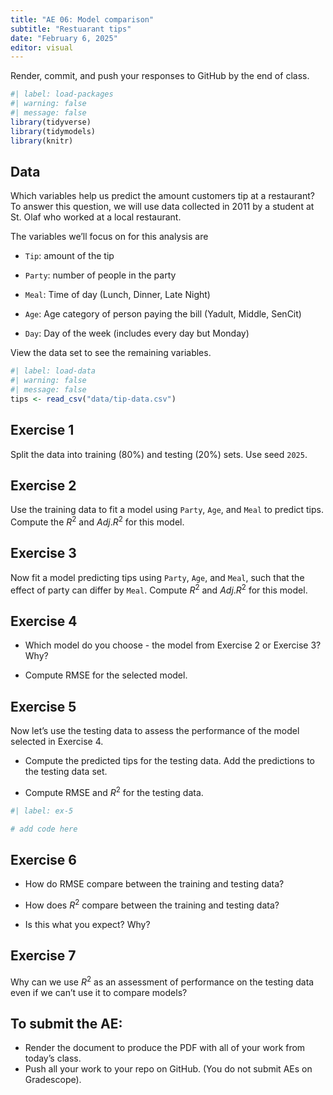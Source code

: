 ```yaml
---
title: "AE 06: Model comparison"
subtitle: "Restuarant tips"
date: "February 6, 2025"
editor: visual
---
```


::: callout-important
Render, commit, and push your responses to GitHub by the end of class.
:::

```r
#| label: load-packages
#| warning: false
#| message: false
library(tidyverse)
library(tidymodels)
library(knitr)
```

## Data

Which variables help us predict the amount customers tip at a restaurant? To answer this question, we will use data collected in 2011 by a student at St. Olaf who worked at a local restaurant.

The variables we’ll focus on for this analysis are

-   `Tip`: amount of the tip

-   `Party`: number of people in the party

-   `Meal`: Time of day (Lunch, Dinner, Late Night)

-   `Age`: Age category of person paying the bill (Yadult, Middle, SenCit)

-   `Day`: Day of the week (includes every day but Monday)

View the data set to see the remaining variables.

```r
#| label: load-data
#| warning: false
#| message: false
tips <- read_csv("data/tip-data.csv")
```

## Exercise 1

Split the data into training (80%) and testing (20%) sets. Use seed `2025`.

## Exercise 2

Use the training data to fit a model using `Party`, `Age`, and `Meal` to predict tips. Compute the $R^2$ and $Adj. R^2$ for this model.

## Exercise 3

Now fit a model predicting tips using `Party`, `Age`, and `Meal`, such that the effect of party can differ by `Meal`. Compute $R^2$ and $Adj. R^2$ for this model.

## Exercise 4

-   Which model do you choose - the model from Exercise 2 or Exercise 3? Why?

-   Compute RMSE for the selected model.

## Exercise 5

Now let's use the testing data to assess the performance of the model selected in Exercise 4.

-   Compute the predicted tips for the testing data. Add the predictions to the testing data set.

-   Compute RMSE and $R^2$ for the testing data.

```r
#| label: ex-5

# add code here

```

## Exercise 6

-   How do RMSE compare between the training and testing data?

-   How does $R^2$ compare between the training and testing data?

-   Is this what you expect? Why?

## Exercise 7

Why can we use $R^2$ as an assessment of performance on the testing data even if we can't use it to compare models?

## To submit the AE:

::: callout-important
-   Render the document to produce the PDF with all of your work from today's class.
-   Push all your work to your repo on GitHub. (You do not submit AEs on Gradescope).
:::
